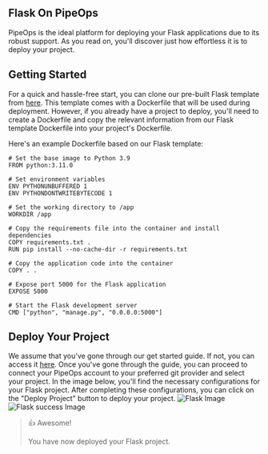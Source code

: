 ## Flask On PipeOps

PipeOps is the ideal platform for deploying your Flask applications due to its robust support. As you read on, you'll discover just how effortless it is to deploy your project.

## Getting Started

For a quick and hassle-free start, you can clone our pre-built Flask template from [here](https://github.com/pipeops-dev/pipeops-flask). This template comes with a Dockerfile that will be used during deployment. However, if you already have a project to deploy, you'll need to create a Dockerfile and copy the relevant information from our Flask template Dockerfile into your project's Dockerfile.

Here's an example Dockerfile based on our Flask template:

```
# Set the base image to Python 3.9
FROM python:3.11.0

# Set environment variables
ENV PYTHONUNBUFFERED 1
ENV PYTHONDONTWRITEBYTECODE 1

# Set the working directory to /app
WORKDIR /app

# Copy the requirements file into the container and install dependencies
COPY requirements.txt .
RUN pip install --no-cache-dir -r requirements.txt

# Copy the application code into the container
COPY . .

# Expose port 5000 for the Flask application
EXPOSE 5000

# Start the Flask development server
CMD ["python", "manage.py", "0.0.0.0:5000"]

```
## Deploy Your Project

We assume that you've gone through our get started guide. If not, you can access it [here](https://docs.pipeops.io/getting-started). Once you've gone through the guide, you can proceed to connect your PipeOps account to your preferred git provider and select your project. In the image below, you'll find the necessary configurations for your Flask project. After completing these configurations, you can click on the "Deploy Project" button to deploy your project.
![Flask Image](https://res.cloudinary.com/djhh4kkml/image/upload/v1678874959/Pipeops/django_u8mv1l.png)
![Flask success Image](https://res.cloudinary.com/djhh4kkml/image/upload/v1678875019/Pipeops/image_5_bhabno.png)


> 👍 Awesome!
> 
> You have now deployed your Flask project.